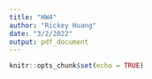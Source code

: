 ```yaml
---
title: "HW4"
author: "Rickey Huang"
date: "3/2/2022"
output: pdf_document
---
```


```r
knitr::opts_chunk$set(echo = TRUE)
```

\section{Question1}

\subsection{Part a}

```r

```
